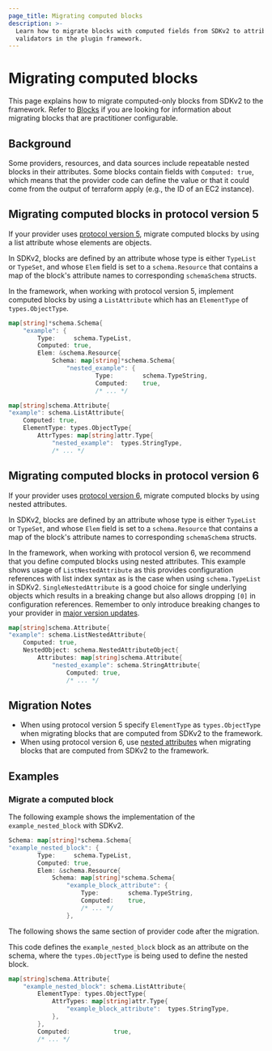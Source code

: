 ```yaml
---
page_title: Migrating computed blocks
description: >-
  Learn how to migrate blocks with computed fields from SDKv2 to attribute
  validators in the plugin framework.
---
```


# Migrating computed blocks

This page explains how to migrate computed-only blocks from SDKv2 to the
framework. Refer to
[Blocks](/terraform/plugin/framework/migrating/attributes-blocks/blocks) if you
are looking for information about migrating blocks that are practitioner
configurable.

## Background

Some providers, resources, and data sources include repeatable nested blocks in
their attributes. Some blocks contain fields  with `Computed: true`, which means
that the provider code can define the value or that it could come from the
output of terraform apply (e.g., the ID of an EC2 instance).

## Migrating computed blocks in protocol version 5

If your provider uses [protocol version
5](/terraform/plugin/terraform-plugin-protocol), migrate computed blocks by
using a list attribute whose elements are objects.

In SDKv2, blocks are defined by an attribute whose type is either `TypeList` or
`TypeSet`, and whose `Elem` field is set to a `schema.Resource` that contains a
map of the block's attribute names to corresponding `schemaSchema` structs.

In the framework, when working with protocol version 5, implement computed
blocks by using a `ListAttribute` which has an `ElementType` of
`types.ObjectType`.

<Tabs>
<Tab heading="SDKv2">

```go
map[string]*schema.Schema{
    "example": {
        Type:     schema.TypeList,
        Computed: true,
        Elem: &schema.Resource{
            Schema: map[string]*schema.Schema{
                "nested_example": {
                        Type:        schema.TypeString,
                        Computed:    true,
                        /* ... */
```

</Tab>
<Tab heading="Framework">

```go
map[string]schema.Attribute{
"example": schema.ListAttribute{
    Computed: true,
	ElementType: types.ObjectType{
		AttrTypes: map[string]attr.Type{
			"nested_example":  types.StringType,
			/* ... */

```

</Tab>
</Tabs>

## Migrating computed blocks in protocol version 6

If your provider uses [protocol version
6](/terraform/plugin/terraform-plugin-protocol), migrate computed blocks by
using nested attributes.

In SDKv2, blocks are defined by an attribute whose type is either `TypeList` or
`TypeSet`, and whose `Elem` field is set to a `schema.Resource` that contains a
map of the block's attribute names to corresponding `schemaSchema` structs.

In the framework, when working with protocol version 6, we recommend that you
define computed blocks using nested attributes. This example shows usage of
`ListNestedAttribute` as this provides configuration references with list index
syntax as is the case when using `schema.TypeList` in SDKv2.
`SingleNestedAttribute` is a good choice for single underlying objects which
results in a breaking change but also allows dropping `[0]` in configuration
references. Remember to only introduce breaking changes to your provider in
[major version
updates](/terraform/plugin/best-practices/versioning#versioning-specification).


```go
map[string]schema.Attribute{
"example": schema.ListNestedAttribute{
	Computed: true,
	NestedObject: schema.NestedAttributeObject{
		Attributes: map[string]schema.Attribute{
			"nested_example": schema.StringAttribute{
				Computed: true,
				/* ... */

```

## Migration Notes

- When using protocol version 5 specify `ElementType` as `types.ObjectType` when
  migrating blocks that are computed from SDKv2 to the framework.
- When using protocol version 6, use [nested
  attributes](/terraform/plugin/framework/schemas#attributes-1) when migrating
  blocks that are computed from SDKv2 to the framework.

## Examples

### Migrate a computed block

<Tabs>
<Tab heading="SDKv2">

The following example shows the implementation of the `example_nested_block`
with SDKv2.

```go
Schema: map[string]*schema.Schema{
"example_nested_block": {
        Type:     schema.TypeList,
        Computed: true,
        Elem: &schema.Resource{
            Schema: map[string]*schema.Schema{
                "example_block_attribute": {
                    Type:        schema.TypeString,
                    Computed:    true,
                    /* ... */
                },
```

</Tab>
<Tab heading="Framework">

The following shows the same section of provider code after the migration.

This code defines the `example_nested_block` block as an attribute on the
schema, where the `types.ObjectType` is being used to define the nested block.

```go
map[string]schema.Attribute{
    "example_nested_block": schema.ListAttribute{
        ElementType: types.ObjectType{
            AttrTypes: map[string]attr.Type{
                "example_block_attribute":  types.StringType,
            },
        },
        Computed:            true,
        /* ... */
```

</Tab>
</Tabs>
